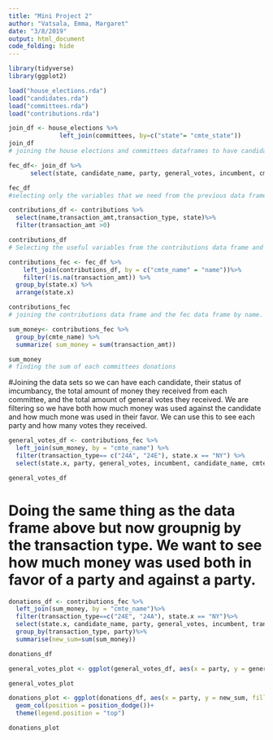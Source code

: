 ```yaml
---
title: "Mini Project 2"
author: "Vatsala, Emma, Margaret"
date: "3/8/2019"
output: html_document
code_folding: hide
---
```


```r
library(tidyverse)
library(ggplot2)
```

```r
load("house_elections.rda")
load("candidates.rda")
load("committees.rda")
load("contributions.rda")
```


```r
join_df <- house_elections %>%
              left_join(committees, by=c("state"= "cmte_state"))
join_df
# joining the house elections and committees dataframes to have candidates and the comittees who gave them money. We are joining by their common variable, state.
```


```r
fec_df<- join_df %>%
      select(state, candidate_name, party, general_votes, incumbent, cmte_name)

fec_df
#selecting only the variables that we need from the previous data frame
```


```r
contributions_df <- contributions %>%
  select(name,transaction_amt,transaction_type, state)%>%
  filter(transaction_amt >0)

contributions_df
# Selecting the useful variables from the contributions data frame and then filtering to only get contributions that werent returned. 
```


```r
contributions_fec <- fec_df %>%
    left_join(contributions_df, by = c("cmte_name" = "name"))%>%
    filter(!is.na(transaction_amt)) %>%
  group_by(state.x) %>%
  arrange(state.x)

contributions_fec
# joining the contributions data frame and the fec data frame by name. We are filtering to remove the NA values and grouping by and arranging by state
```



```r
sum_money<- contributions_fec %>%
  group_by(cmte_name) %>%
  summarize( sum_money = sum(transaction_amt))

sum_money
# finding the sum of each committees donations
```


#Joining the data sets so we can have each candidate, their status of imcumbancy, the total amount of money they received from each committee, and the total amount of general votes they received. We are filtering so we have both how much money was used against the candidate and how much mone was used in their favor. We can use this to see each party and how many votes they received. 
```r
general_votes_df <- contributions_fec %>%
  left_join(sum_money, by = "cmte_name") %>%
  filter(transaction_type== c("24A", "24E"), state.x == "NY") %>%
  select(state.x, party, general_votes, incumbent, candidate_name, cmte_name, transaction_amt, transaction_type, sum_money)

general_votes_df
```

# Doing the same thing as the data frame above but now groupnig by the transaction type. We want to see how much money was used both in favor of a party and against a party. 
```r
donations_df <- contributions_fec %>%
  left_join(sum_money, by = "cmte_name")%>%
  filter(transaction_type==c("24E", "24A"), state.x == "NY")%>%
  select(state.x, candidate_name, party, general_votes, incumbent, transaction_type, sum_money)%>%
  group_by(transaction_type, party)%>%
  summarise(new_sum=sum(sum_money))

donations_df
```

```r
general_votes_plot <- ggplot(general_votes_df, aes(x = party, y = general_votes)) + geom_col(position = position_dodge(), width=0.5)

general_votes_plot
```

```r
donations_plot <- ggplot(donations_df, aes(x = party, y = new_sum, fill = transaction_type))+
  geom_col(position = position_dodge())+
  theme(legend.position = "top")

donations_plot
```


